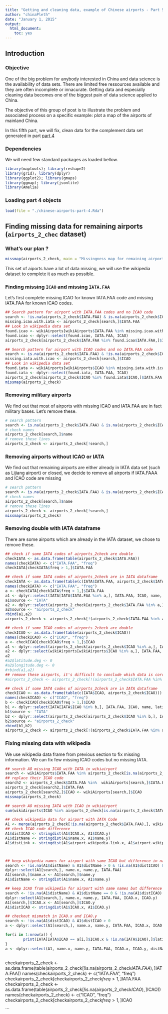 ```yaml
---
title: "Getting and cleaning data, example of Chinese airports - Part 5/5"
author: "chinaPleth"
date: "January 1, 2015"
output: 
  html_document: 
    toc: yes
---
```


## Introduction
### Objective  
One of the big problem for anybody interested in China and data science is the availability of data sets. There are limited free ressources available and they are often incomplete or innacurate. Getting data and especially cleaning data becomes one of the biggest pain of data science applied to China.

The objective of this group of post is to illustrate the problem and associated process on a specific example: plot a map of the airports of mainland China.

In this fifth part, we will fix, clean data for the complement data set generated in part [part 4](http://chinapleth.io/2016/01/01/getting-and-cleaning-data-example-of-chinese-airports-part-45/)


### Dependencies
We will need few standard packages as loaded bellow.

```r
library(maptools); library(reshape2)
library(grid); library(dplyr)
library(ggplot2); library(gmaps)
library(ggmap); library(jsonlite)
library(Amelia)
```

### Loading part 4 objects

```r
load(file = "./chinese-airports-part-4.Rda")
```



## Finding missing data for remaining airports (`airports_2_chec` dataset)
### What's our plan ?
```r
missmap(airports_2_check, main = "Missingness map for remaining airports")
```

This set of aiports have a lot of data missing, we will use the wikipedia dataset to complete it as much as possible.

### Finding missing `ICAO` and missing `IATA.FAA`

Let's first complete missing ICAO for known IATA.FAA code and missing IATA.FAA for known ICAO codes.

```r
## Search pattern for airport with IATA.FAA codes and no ICAO code
search <- !is.na(airports_2_check$IATA.FAA) & is.na(airports_2_check$ICAO)
missing.icao.with.iata <- airports_2_check[search,]$IATA.FAA
## Look in wikipedia data set
found.icao <- wikiAirports[wikiAirports$IATA.FAA %in% missing.icao.with.iata,]
found.icao <- dplyr::select(found.icao, IATA.FAA, ICAO)
airports_2_check[airports_2_check$IATA.FAA %in% found.icao$IATA.FAA,]$ICAO <- found.icao$ICAO

## Search pattern for airport with ICAO codes and no IATA.FAA code
search <- is.na(airports_2_check$IATA.FAA) & !is.na(airports_2_check$ICAO)
missing.iata.with.icao <- airports_2_check[search,]$ICAO
## Look in wikipedia data set
found.iata <- wikiAirports[wikiAirports$ICAO %in% missing.iata.with.icao,]
found.iata <- dplyr::select(found.iata, IATA.FAA, ICAO)
airports_2_check[airports_2_check$ICAO %in% found.iata$ICAO,]$IATA.FAA <- found.iata$IATA.FAA
missmap(airports_2_check)
```


### Removing military airports
We find out that most of airports with missing ICAO and IATA.FAA are in fact military bases. Let's remove these.

```r
# search pattern
search <- is.na(airports_2_check$IATA.FAA) & is.na(airports_2_check$ICAO) & grepl("AIRFIELD|TEST RANGE|NAVAL BASE|REEF|AIR BASE", toupper(airports_2_check$name))
# check names
airports_2_check[search,]$name
# remove these lines
airports_2_check <- airports_2_check[!search,]
```


### Removing airports without ICAO or IATA
We find out that remaining airports are either already in IATA data set (such as Lijiang airport) or closed, we decide to remove all airports if IATA.FAAA and ICAO code are missing

```r
# search pattern
search <- is.na(airports_2_check$IATA.FAA) & is.na(airports_2_check$ICAO)
# check names
airports_2_check[search,]$name
# remove these lines
airports_2_check <- airports_2_check[!search,]
missmap(airports_2_check)
```


### Removing double with IATA dataframe
There are some airports which are already in the IATA dataset, we chose to remove these.

```r
## check if some IATA codes of airports_2check are double
checkIATA <- as.data.frame(table(airports_2_check$IATA.FAA))
names(checkIATA) <- c("IATA.FAA", "freq")
checkIATA[checkIATA$freq > 1,]$IATA.FAA

## check if some IATA codes of airports_2check are in IATA dataframe
checkIATA <- as.data.frame(table(c(IATA$IATA.FAA, airports_2_check$IATA.FAA)))
names(checkIATA) <- c("IATA.FAA", "freq")
a <- checkIATA[checkIATA$freq > 1,]$IATA.FAA
a1 <- dplyr::select(IATA[IATA$IATA.FAA %in% a,], IATA.FAA, ICAO, name, latitude.deg, longitude.deg)
a1$source <- "IATA"
a2 <- dplyr::select(airports_2_check[airports_2_check$IATA.FAA %in% a,], IATA.FAA, ICAO, name, latitude.deg, longitude.deg)
a2$source <- "airports_2_check"
rbind(a1,a2)
airports_2_check <- airports_2_check[!(airports_2_check$IATA.FAA %in% a),]
```

```r
## check if some ICAO codes of airports_2check are double
checkICAO <- as.data.frame(table(airports_2_check$ICAO))
names(checkICAO) <- c("ICAO", "freq")
a <- checkICAO[checkICAO$freq > 1,]$ICAO
a1 <- dplyr::select(airports_2_check[airports_2_check$ICAO %in% a,], IATA.FAA, ICAO, name, latitude.deg, longitude.deg)
a2 <- dplyr::select(wikiAirports[wikiAirports$ICAO %in% a,], IATA.FAA, ICAO, name)
a2
#a2$latitude.deg <- 0
#a2$longitude.deg <- 0
#rbind(a1,a2)
## remove these airports, it's difficult to conclude which data is correct
#airports_2_check <- airports_2_check[!(airports_2_check$IATA.FAA %in% a),]
```

```r
## check if some IATA codes of airports_2check are in IATA dataframe
checkICAO <- as.data.frame(table(c(IATA$ICAO, airports_2_check$ICAO)))
names(checkICAO) <- c("ICAO", "freq")
b <- checkICAO[checkICAO$freq > 1,]$ICAO
b1 <- dplyr::select(IATA[IATA$ICAO %in% b,], IATA.FAA, ICAO, name, latitude.deg, longitude.deg)
b1$source <- "IATA"
b2 <- dplyr::select(airports_2_check[airports_2_check$ICAO %in% b,], IATA.FAA, ICAO, name, latitude.deg, longitude.deg)
b2$source <- "airports_2_check"
rbind(b1,b2)
airports_2_check <- airports_2_check[!(airports_2_check$IATA.FAA %in% a),]

```

### Fixing missing data with wikipedia
We use wikipedia data frame from previous section to fix missing information. We can fix few missing ICAO codes but no missing IATA.

```r
## search AO missing ICAO with IATA in wikiairport
search <- wikiAirports$IATA.FAA %in% airports_2_check[is.na(airports_2_check$ICAO),]$IATA.FAA
## replace their ICAO code
search2 <- airports_2_check$IATA.FAA %in%  wikiAirports[search,]$IATA.FAA 
airports_2_check[search2,]$IATA.FAA
airports_2_check[search2,]$ICAO <- wikiAirports[search,]$ICAO
missmap(airports_2_check)

## search AO missing IATA with ICAO in wikiairport
sum(wikiAirports$ICAO %in% airports_2_check[is.na(airports_2_check$IATA.FAA),]$ICAO)
```


```r
## check wikipedia data for airport with IATA Code
A1 <- merge(airports_2_check[!is.na(airports_2_check$IATA.FAA),], wikiAirports, by = "IATA.FAA", all.x = FALSE)
## check ICAO code difference
A1$distICAO <- stringdist(A1$ICAO.x, A1$ICAO.y)
A1$distName <- stringdist(A1$name.x, A1$name.y)
A1$distLink <- stringdist(A1$airport.wikipedia.link.x, A1$airport.wikipedia.link.x)



## keep wikipedia names for airport with same ICAO but difference in name.x and name.y
search <- !is.na(A1$distName) & A1$distName > 0 & !is.na(A1$distICAO) & A1$distICAO == 0
dplyr::select(A1[search,], name.x, name.y, IATA.FAA)
A1[search,]$name.x <- A1[search,]$name.y
A1$distName <- stringdist(A1$name.x, A1$name.y)

## keep ICAO from wikipedia for airport with same names but difference in ICAO.x and ICAO.y
search <- !is.na(A1$distName) & A1$distName == 0 & !is.na(A1$distICAO) & A1$distICAO > 0
dplyr::select(A1[search,], name.x, name.y, IATA.FAA, ICAO.x, ICAO.y)
A1[search,]$ICAO.x <- A1[search,]$ICAO.y
A1$distICAO <- stringdist(A1$ICAO.x, A1$ICAO.y)

## checkout mismatch in ICAO.x and ICAO.y 
search <- !is.na(A1$distICAO) & A1$distICAO > 0
a <- dplyr::select(A1[search,], name.x, name.y, IATA.FAA, ICAO.x, ICAO.y)

for(i in 1:nrow(a)) {
        print(IATA[IATA$ICAO == a[i,]$ICAO.x & !is.na(IATA$ICAO),]$latitude.deg)
}
a <- dplyr::select(A1, name.x, name.y, IATA.FAA, ICAO.x, ICAO.y, distName, distICAO, distLink, longitude.deg, latitude.deg)



```




checkairports_2_check <- as.data.frame(table(airports_2_check[!is.na(airports_2_check$IATA.FAA),]$IATA.FAA))
names(checkairports_2_check) <- c("IATA.FAA", "freq")
checkairports_2_check[checkairports_2_check$freq > 1,]$IATA.FAA
checkairports_2_check <- as.data.frame(table(airports_2_check[!is.na(airports_2_check$ICAO),]$ICAO))
names(checkairports_2_check) <- c("ICAO", "freq")
checkairports_2_check[checkairports_2_check$freq > 1,]$ICAO

```

